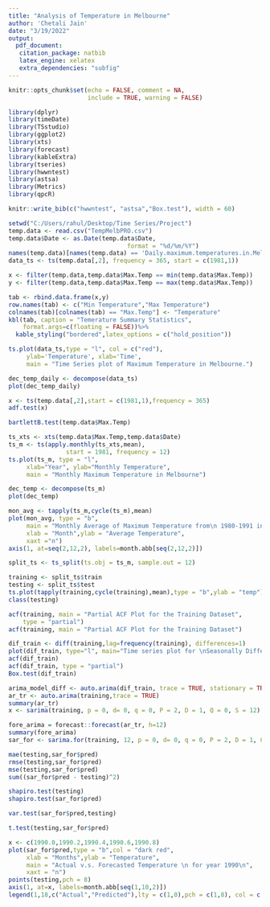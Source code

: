 ---
title: "Analysis of Temperature in Melbourne"
author: 'Chetali Jain'
date: "3/19/2022"
output:
  pdf_document:
   citation_package: natbib
   latex_engine: xelatex
   extra_dependencies: "subfig"
---

```{r setup, include=FALSE}
knitr::opts_chunk$set(echo = FALSE, comment = NA, 
                      include = TRUE, warning = FALSE)
```

```{r loading libraries, include=FALSE}
library(dplyr)
library(timeDate)
library(TSstudio)
library(ggplot2)
library(xts)
library(forecast)
library(kableExtra)
library(tseries)
library(hwwntest)
library(astsa)
library(Metrics)
library(qpcR)
```

```{r citation}
knitr::write_bib(c("hwwntest", "astsa","Box.test"), width = 60)
```

```{r loading data, include=FALSE}
setwd("C:/Users/rahul/Desktop/Time Series/Project")
temp.data <- read.csv("TempMelbPRO.csv")
temp.data$Date <- as.Date(temp.data$Date,
                                 format = "%d/%m/%Y")
names(temp.data)[names(temp.data) == 'Daily.maximum.temperatures.in.Melbourne..Australia..1981.1990'] <- "Max.Temp"
data_ts <- ts(temp.data[,2], frequency = 365, start = c(1981,1))
```

```{r initaial table}
x <- filter(temp.data,temp.data$Max.Temp == min(temp.data$Max.Temp))
y <- filter(temp.data,temp.data$Max.Temp == max(temp.data$Max.Temp))

tab <- rbind.data.frame(x,y)
row.names(tab) <- c("Min Temperature","Max Temperature")
colnames(tab)[colnames(tab) == "Max.Temp"] <- "Temperature"
kbl(tab, caption = "Temerature Summary Statistics",
    format.args=c(floating = FALSE))%>%
  kable_styling("bordered",latex_options = c("hold_position"))
```

```{r ts graph,fig.cap='1', fig.show="hold"}

ts.plot(data_ts,type = "l", col = c("red"),
     ylab='Temperature', xlab='Time',
     main = "Time Series plot of Maximum Temperature in Melbourne.")

```

```{r decompose daily data,fig.cap='2', fig.show="hold"}
dec_temp_daily <- decompose(data_ts)
plot(dec_temp_daily)
```

```{r check stat}
x <- ts(temp.data[,2],start = c(1981,1),frequency = 365)
adf.test(x)
```

```{r white noise test}
bartlettB.test(temp.data$Max.Temp)
```

```{r monthly data, fig.cap='3', fig.show="hold"}
ts_xts <- xts(temp.data$Max.Temp,temp.data$Date)
ts_m <- ts(apply.monthly(ts_xts,mean), 
                start = 1981, frequency = 12)
ts.plot(ts_m, type = "l", 
     xlab="Year", ylab="Monthly Temperature", 
     main = "Monthly Maximum Temperature in Melbourne")
```

```{r decomose}
dec_temp <- decompose(ts_m)
plot(dec_temp)
```

```{r monthly avg,fig.cap='4', fig.show="hold"}
mon_avg <- tapply(ts_m,cycle(ts_m),mean)
plot(mon_avg, type = "b", 
     main = "Monthly Average of Maximum Temperature from\n 1980-1991 in Melbourne",
     xlab = "Month",ylab = "Average Temperature",
     xaxt ="n")
axis(1, at=seq(2,12,2), labels=month.abb[seq(2,12,2)])
```

```{r train test split}
split_ts <- ts_split(ts.obj = ts_m, sample.out = 12)

training <- split_ts$train
testing <- split_ts$test
ts.plot(tapply(training,cycle(training),mean),type = "b",ylab = "temp")
class(testing)
```

```{r training acf and pcaf}
acf(training, main = "Partial ACF Plot for the Training Dataset",
    type = "partial")
acf(training, main = "Partial ACF Plot for the Training Dataset")
```

```{r diff and stationary}
dif_train <- diff(training,lag=frequency(training), differences=1)  
plot(dif_train, type="l", main="Time series plot for \nSeasonally Differenced\n",ylab = "Series")
acf(dif_train)
acf(dif_train, type = "partial")
Box.test(dif_train)
```

```{r model fitting}
arima_model_diff <- auto.arima(dif_train, trace = TRUE, stationary = TRUE)
ar_tr <- auto.arima(training,trace = TRUE)
summary(ar_tr)
x <- sarima(training, p = 0, d= 0, q = 0, P = 2, D = 1, Q = 0, S = 12)
```

```{r forecasting}
fore_arima = forecast::forecast(ar_tr, h=12)
summary(fore_arima)
sar_for <- sarima.for(training, 12, p = 0, d= 0, q = 0, P = 2, D = 1, Q = 0, S = 12,main = "Forecasted Temperature for year 1990")
```

```{r errors}
mae(testing,sar_for$pred)
rmse(testing,sar_for$pred)
mse(testing,sar_for$pred)
sum((sar_for$pred - testing)^2)
```

```{r shipro wilko}
shapiro.test(testing)
shapiro.test(sar_for$pred)
```

```{r f test}
var.test(sar_for$pred,testing)
```

```{r t test}
t.test(testing,sar_for$pred)
```

```{r actual vs pred}
x <- c(1990.0,1990.2,1990.4,1990.6,1990.8)
plot(sar_for$pred,type = "b",col = "dark red",
     xlab = "Months",ylab = "Temperature",
     main = "Actual v.s. Forecasted Temperature \n for year 1990\n",
     xaxt = "n")
points(testing,pch = 8)
axis(1, at=x, labels=month.abb[seq(1,10,2)])
legend(1,18,c("Actual","Predicted"),lty = c(1,0),pch = c(1,8), col = c("dark red", "black"))

```




